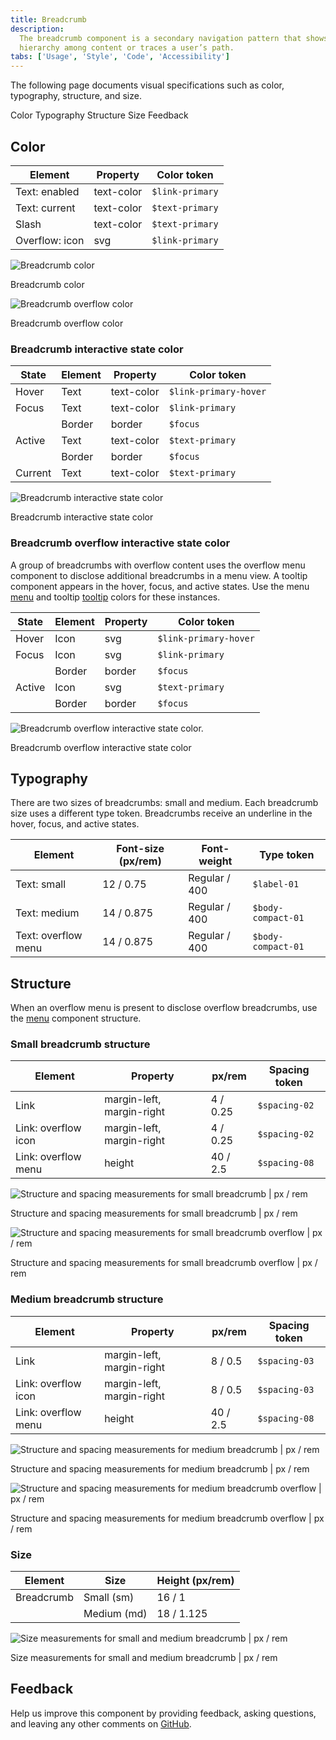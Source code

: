 ```yaml
---
title: Breadcrumb
description:
  The breadcrumb component is a secondary navigation pattern that shows
  hierarchy among content or traces a user’s path.
tabs: ['Usage', 'Style', 'Code', 'Accessibility']
---
```


<PageDescription>

The following page documents visual specifications such as color, typography,
structure, and size.

</PageDescription>

<AnchorLinks>

<AnchorLink>Color</AnchorLink>
<AnchorLink>Typography</AnchorLink>
<AnchorLink>Structure</AnchorLink>
<AnchorLink>Size</AnchorLink>
<AnchorLink>Feedback</AnchorLink>

</AnchorLinks>

## Color

| Element        | Property   | Color token           |
| ------------   | --------   | --------------------- |
| Text: enabled  | text-color | `$link-primary`       |
| Text: current  | text-color | `$text-primary`       |
| Slash          | text-color | `$text-primary`       |
| Overflow: icon | svg        | `$link-primary`       |

<Row>
<Column colLg={8}>

![Breadcrumb color](images/breadcrumb-style-color-1.png)

<Caption>Breadcrumb color</Caption>

</Column>
</Row>

<Row>
<Column colLg={8}>

![Breadcrumb overflow color](images/breadcrumb-style-color-overflow-2.png)

<Caption>Breadcrumb overflow color</Caption>

</Column>
</Row>

### Breadcrumb interactive state color

| State      | Element            | Property      | Color token          |
| -------    | ------------------ | ------------- | ------------------   |
| Hover      | Text               | text-color    | `$link-primary-hover`|
| Focus      | Text               | text-color    | `$link-primary`      |
|            | Border             | border        | `$focus`             |
| Active     | Text               | text-color    | `$text-primary`      |
|            | Border             | border        | `$focus`             |
| Current    | Text               | text-color    | `$text-primary`      |

<Row>
<Column colLg={8}>

![Breadcrumb interactive state color](images/breadcrumb-style-interactive-state-color-1.png)

<Caption>Breadcrumb interactive state color</Caption>

</Column>
</Row>

### Breadcrumb overflow interactive state color

A group of breadcrumbs with overflow content uses the overflow menu component to disclose additional breadcrumbs in a menu view. A tooltip component appears in the hover, focus, and active states. Use the menu [menu](/components/menu/style) and tooltip [tooltip](/components/tooltip/style) colors for these instances.

| State      | Element            | Property      | Color token          |
| -------    | ------------------ | ------------- | ------------------   |
| Hover      | Icon               | svg           | `$link-primary-hover`|
| Focus      | Icon               | svg           | `$link-primary`      |
|            | Border             | border        | `$focus`             |
| Active     | Icon               | svg           | `$text-primary`      |
|            | Border             | border        | `$focus`             |

<Row>
<Column colLg={8}>

![Breadcrumb overflow interactive state color.](images/breadcrumb-style-interactive-state-color-overflow-1.png)

<Caption>Breadcrumb overflow interactive state color</Caption>

</Column>
</Row>

## Typography

There are two sizes of breadcrumbs: small and medium.  Each breadcrumb size uses a different type token. Breadcrumbs receive an underline in the hover, focus, and active states.

| Element                | Font-size (px/rem) | Font-weight   | Type token         |
| -------                | ------------------ | ------------- | ------------------ |
| Text: small            | 12 / 0.75          | Regular / 400 | `$label-01` |
| Text: medium           | 14 / 0.875         | Regular / 400 | `$body-compact-01` |
| Text: overflow menu    | 14 / 0.875         | Regular / 400 | `$body-compact-01` |


## Structure

When an overflow menu is present to disclose overflow breadcrumbs, use the [menu](/components/menu/style/#structure) component structure.

### Small breadcrumb structure

| Element                | Property                   | px/rem        | Spacing token         |
| -------                | ------------------         | ------------- | ------------------    |
| Link                   | margin-left, margin-right  | 4 / 0.25      | `$spacing-02`         |
| Link: overflow icon    | margin-left, margin-right  | 4 / 0.25      | `$spacing-02`         |
| Link: overflow menu    | height                     | 40 / 2.5      | `$spacing-08`         |

<Row>
<Column colLg={8}>

![Structure and spacing measurements for small breadcrumb | px / rem](images/breadcrumb-style-structure-small-1.png)

<Caption>Structure and spacing measurements for small breadcrumb | px / rem</Caption>

</Column>
</Row>

<Row>
<Column colLg={8}>

![Structure and spacing measurements for small breadcrumb overflow | px / rem](images/breadcrumb-style-structure-small-overflow-2.png)

<Caption>Structure and spacing measurements for small breadcrumb overflow | px / rem</Caption>

</Column>
</Row>

### Medium breadcrumb structure

| Element                | Property                   | px/rem        | Spacing token         |
| -------                | ------------------         | ------------- | ------------------    |
| Link                   | margin-left, margin-right  | 8 / 0.5       | `$spacing-03`         |
| Link: overflow icon    | margin-left, margin-right  | 8 / 0.5       | `$spacing-03`         |
| Link: overflow menu    | height                     | 40 / 2.5      | `$spacing-08`         |

<Row>
<Column colLg={8}>

![Structure and spacing measurements for medium breadcrumb | px / rem](images/breadcrumb-style-structure-medium-1.png)

<Caption>Structure and spacing measurements for medium breadcrumb | px / rem</Caption>

</Column>
</Row>

<Row>
<Column colLg={8}>

![Structure and spacing measurements for medium breadcrumb overflow | px / rem](images/breadcrumb-style-structure-medium-overflow-2.png)

<Caption>Structure and spacing measurements for medium breadcrumb overflow | px / rem</Caption>

</Column>
</Row>

### Size

| Element        | Size        | Height (px/rem)           |
| ------------   | --------    | ---------------------     |
| Breadcrumb     | Small (sm)  | 16 / 1                    |
|                | Medium (md) | 18 / 1.125                |

<Row>
<Column colLg={8}>

![Size measurements for small and medium breadcrumb | px / rem](images/breadcrumb-style-size-1.png)

<Caption>Size measurements for small and medium breadcrumb | px / rem</Caption>

</Column>
</Row>

## Feedback

Help us improve this component by providing feedback, asking questions, and
leaving any other comments on
[GitHub](https://github.com/carbon-design-system/carbon-website/issues/new?assignees=&labels=feedback&template=feedback.md).









